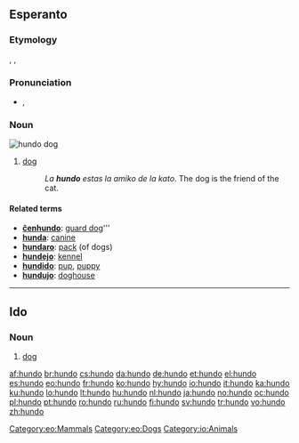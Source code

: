 ==Esperanto==
{{wikipedia|lang=eo}}

===Etymology===
{{etyl|de|eo}} {{term|Hund|lang=de}}, {{etyl|nl|eo}} {{term|hond|lang=nl}}, {{etyl|en|eo}} {{term|hound}}

===Pronunciation===
* {{IPA|lang=eo|/ˈhun.do/}}, {{SAMPA|lang=eo|/"hundo/}}

===Noun===
[[Image:YellowLabradorLooking.jpg|thumb|''hundo''<br>dog]]
{{eo-noun}}

# [[dog]]
#: ''La '''hundo''' estas la amiko de la kato''. The dog is the friend of the cat.

====Related terms====
* '''[[ĉenhundo]]''': [[guard dog]]'''
* '''[[hunda]]''': [[canine]]
* '''[[hundaro]]''': [[pack]] (of dogs)
* '''[[hundejo]]''': [[kennel]]
* '''[[hundido]]''': [[pup]], [[puppy]]
* '''[[hundujo]]''': [[doghouse]]

{{eo BRO|4}}
[[Category:eo:Mammals]]
[[Category:eo:Dogs]]

----

==Ido==

===Noun===
{{io-noun|hund}}

# [[dog]]

[[Category:io:Animals]]

[[af:hundo]]
[[br:hundo]]
[[cs:hundo]]
[[da:hundo]]
[[de:hundo]]
[[et:hundo]]
[[el:hundo]]
[[es:hundo]]
[[eo:hundo]]
[[fr:hundo]]
[[ko:hundo]]
[[hy:hundo]]
[[io:hundo]]
[[it:hundo]]
[[ka:hundo]]
[[ku:hundo]]
[[lo:hundo]]
[[lt:hundo]]
[[hu:hundo]]
[[nl:hundo]]
[[ja:hundo]]
[[no:hundo]]
[[oc:hundo]]
[[pl:hundo]]
[[pt:hundo]]
[[ro:hundo]]
[[ru:hundo]]
[[fi:hundo]]
[[sv:hundo]]
[[tr:hundo]]
[[vo:hundo]]
[[zh:hundo]]